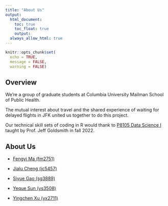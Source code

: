 ```yaml
---
title: "About Us"
output: 
  html_document:
    toc: true
    toc_float: true
    output: 
  always_allow_html: true
---
```


```r
knitr::opts_chunk$set(
  echo = TRUE,
  message = FALSE,
  warning = FALSE)
```

<style type="text/css">

h1.title {
  text-align: center;
}

</style>

## Overview 

We're a group of graduate students at Columbia University Mailman School of Public Health. 

The mutual interest about travel and the shared experience of waiting for delayed flights in JFK united us together to do this project. 

Our technical skill sets of coding in R would thank to [P8105 Data Science I](https://p8105.com/index.html) taught by Prof. Jeff Goldsmith in fall 2022.

## About Us

* [Fengyi Ma (fm2751)](https://www.linkedin.com/in/fengyi-fiona-ma-945842255/)

* [Jialu Cheng (jc5457)](https://www.linkedin.com/in/jialu-cheng-b775b61a4/)

* [Siyue Gao (sg3889)](https://www.linkedin.com/in/siyue-gao-944001255/)

* [Yeque Sun (ys3508)](https://www.linkedin.com/in/yequesun/)

* [Yingchen Xu (yx2711)](https://www.linkedin.com/in/yingchen-xu-bb0558232/)